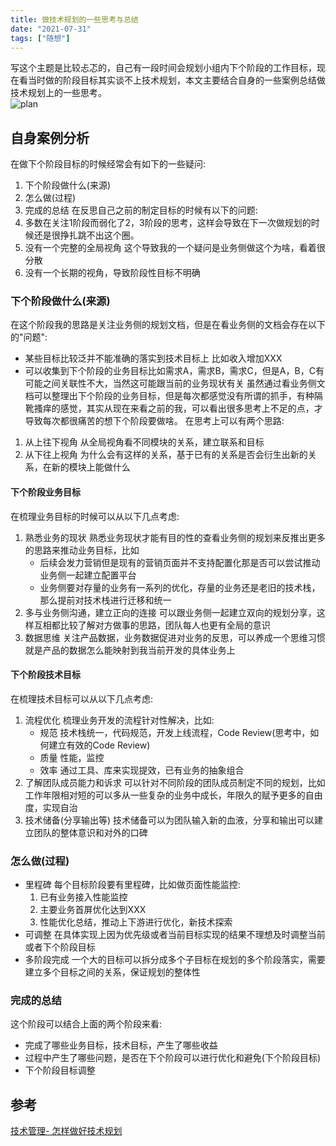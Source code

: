 ```yaml
---
title: 做技术规划的一些思考与总结
date: "2021-07-31"
tags: ["随想"]
---
```


写这个主题是比较忐忑的，自己有一段时间会规划小组内下个阶段的工作目标，现在看当时做的阶段目标其实谈不上技术规划，本文主要结合自身的一些案例总结做技术规划上的一些思考。  
![plan](/static/images/thoughtStatic/howToManageSkill/plan.png)

## 自身案例分析
在做下个阶段目标的时候经常会有如下的一些疑问:
1. 下个阶段做什么(来源)
2. 怎么做(过程)
3. 完成的总结
在反思自己之前的制定目标的时候有以下的问题:
1. 多数在关注1阶段而弱化了2，3阶段的思考，这样会导致在下一次做规划的时候还是很挣扎跳不出这个圈。
2. 没有一个完整的全局视角 这个导致我的一个疑问是业务侧做这个为啥，看着很分散
3. 没有一个长期的视角，导致阶段性目标不明确

### 下个阶段做什么(来源)
在这个阶段我的思路是关注业务侧的规划文档，但是在看业务侧的文档会存在以下的"问题":
* 某些目标比较泛并不能准确的落实到技术目标上 比如收入增加XXX
* 可以收集到下个阶段的业务目标比如需求A，需求B，需求C，但是A，B，C有可能之间关联性不大，当然这可能跟当前的业务现状有关
虽然通过看业务侧文档可以整理出下个阶段的业务目标，但是每次都感觉没有所谓的抓手，有种隔靴搔痒的感觉，其实从现在来看之前的我，可以看出很多思考上不足的点，才导致每次都很痛苦的想下个阶段要做啥。
在思考上可以有两个思路:
1. 从上往下视角 从全局视角看不同模块的关系，建立联系和目标
2. 从下往上视角 为什么会有这样的关系，基于已有的关系是否会衍生出新的关系，在新的模块上能做什么
#### 下个阶段业务目标
在梳理业务目标的时候可以从以下几点考虑:
1. 熟悉业务的现状  熟悉业务现状才能有目的性的查看业务侧的规划来反推出更多的思路来推动业务目标，比如
    * 后续会发力营销但是现有的营销页面并不支持配置化那是否可以尝试推动业务侧一起建立配置平台
    * 业务侧要对存量的业务有一系列的优化，存量的业务还是老旧的技术栈，那么提前对技术栈进行迁移和统一
2. 多与业务侧沟通，建立正向的连接  可以跟业务侧一起建立双向的规划分享，这样互相都比较了解对方做事的思路，团队每人也更有全局的意识
3. 数据思维 关注产品数据，业务数据促进对业务的反思，可以养成一个思维习惯就是产品的数据怎么能映射到我当前开发的具体业务上

#### 下个阶段技术目标
在梳理技术目标可以从以下几点考虑:
1. 流程优化 梳理业务开发的流程针对性解决，比如:
    * 规范 技术栈统一，代码规范，开发上线流程，Code Review(思考中，如何建立有效的Code Review)
    * 质量 性能，监控
    * 效率 通过工具、库来实现提效，已有业务的抽象组合
2. 了解团队成员能力和诉求 可以针对不同阶段的团队成员制定不同的规划，比如工作年限相对短的可以多从一些复杂的业务中成长，年限久的赋予更多的自由度，实现自治
3. 技术储备(分享输出等) 技术储备可以为团队输入新的血液，分享和输出可以建立团队的整体意识和对外的口碑

### 怎么做(过程)
* 里程碑 每个目标阶段要有里程碑，比如做页面性能监控:
    1. 已有业务接入性能监控
    2. 主要业务首屏优化达到XXX
    3. 性能优化总结，推动上下游进行优化，新技术探索
* 可调整 在具体实现上因为优先级或者当前目标实现的结果不理想及时调整当前或者下个阶段目标
* 多阶段完成 一个大的目标可以拆分成多个子目标在规划的多个阶段落实，需要建立多个目标之间的关系，保证规划的整体性

### 完成的总结
这个阶段可以结合上面的两个阶段来看:
* 完成了哪些业务目标，技术目标，产生了哪些收益
* 过程中产生了哪些问题，是否在下个阶段可以进行优化和避免(下个阶段目标)
* 下个阶段目标调整

## 参考
[技术管理- 怎样做好技术规划](https://juejin.cn/post/6844904201160491016)